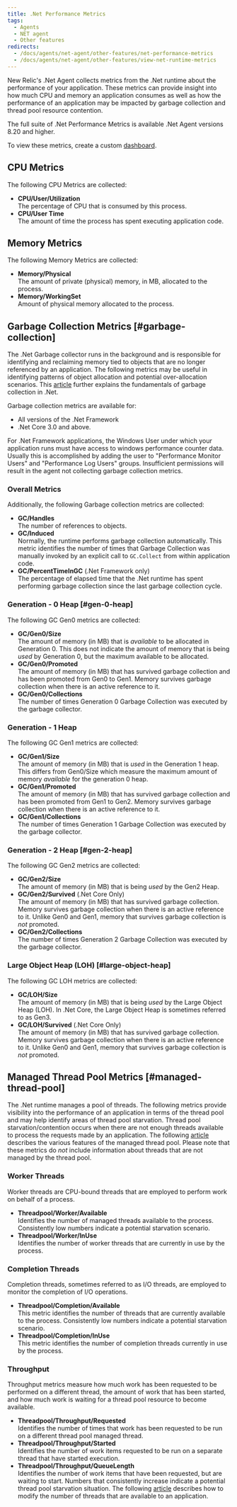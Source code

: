 ```yaml
---
title: .Net Performance Metrics
tags:
  - Agents
  - NET agent
  - Other features
redirects:
  - /docs/agents/net-agent/other-features/net-performance-metrics
  - /docs/agents/net-agent/other-features/view-net-runtime-metrics
---
```


New Relic's .Net Agent collects metrics from the .Net runtime about the performance of your application. These metrics can provide insight into how much CPU and memory an application consumes as well as how the performance of an application may be impacted by garbage collection and thread pool resource contention.

The full suite of .Net Performance Metrics is available .Net Agent versions 8.20 and higher.

To view these metrics, create a custom [dashboard](/docs/query-your-data/explore-query-data/dashboards/introduction-new-relic-one-dashboards).

## CPU Metrics

The following CPU Metrics are collected:

* **CPU/User/Utilization**  
  The percentage of CPU that is consumed by this process.
* **CPU/User Time**  
  The amount of time the process has spent executing application code.

## Memory Metrics

The following Memory Metrics are collected:

* **Memory/Physical**  
  The amount of private (physical) memory, in MB, allocated to the process.
* **Memory/WorkingSet**  
  Amount of physical memory allocated to the process.

## Garbage Collection Metrics [#garbage-collection]

The .Net Garbage collector runs in the background and is responsible for identifying and reclaiming memory tied to objects that are no longer referenced by an application. The following metrics may be useful in identifying patterns of object allocation and potential over-allocation scenarios. This [article](https://docs.microsoft.com/en-us/dotnet/standard/garbage-collection/fundamentals) further explains the fundamentals of garbage collection in .Net.

<Callout variant="tip">
  Garbage collection metrics are available for:

  * All versions of the .Net Framework
  * .Net Core 3.0 and above.
</Callout>

<Callout variant="important">
  For .Net Framework applications, the Windows User under which your application runs must have access to windows performance counter data. Usually this is accomplished by adding the user to "Performance Monitor Users" and "Performance Log Users" groups. Insufficient permissions will result in the agent not collecting garbage collection metrics.
</Callout>

### Overall Metrics

Additionally, the following Garbage collection metrics are collected:

* **GC/Handles**  
  The number of references to objects.
* **GC/Induced**  
  Normally, the runtime performs garbage collection automatically. This metric identifies the number of times that Garbage Collection was manually invoked by an explicit call to `GC.Collect` from within application code.
* **GC/PercentTimeInGC** (.Net Framework only)  
  The percentage of elapsed time that the .Net runtime has spent performing garbage collection since the last garbage collection cycle.

### Generation - 0 Heap [#gen-0-heap]

The following GC Gen0 metrics are collected:

* **GC/Gen0/Size**  
  The amount of memory (in MB) that is _available_ to be allocated in Generation 0. This does not indicate the amount of memory that is being _used_ by Generation 0, but the maximum available to be allocated.
* **GC/Gen0/Promoted**  
  The amount of memory (in MB) that has survived garbage collection and has been promoted from Gen0 to Gen1. Memory survives garbage collection when there is an active reference to it.
* **GC/Gen0/Collections**  
  The number of times Generation 0 Garbage Collection was executed by the garbage collector.

### Generation - 1 Heap

The following GC Gen1 metrics are collected:

* **GC/Gen1/Size**  
  The amount of memory (in MB) that is _used_ in the Generation 1 heap. This differs from Gen0/Size which measure the maximum amount of memory _available_ for the generation 0 heap.
* **GC/Gen1/Promoted**  
  The amount of memory (in MB) that has survived garbage collection and has been promoted from Gen1 to Gen2. Memory survives garbage collection when there is an active reference to it.
* **GC/Gen1/Collections**  
  The number of times Generation 1 Garbage Collection was executed by the garbage collector.

### Generation - 2 Heap [#gen-2-heap]

The following GC Gen2 metrics are collected:

* **GC/Gen2/Size**  
  The amount of memory (in MB) that is being _used_ by the Gen2 Heap.
* **GC/Gen2/Survived** (.Net Core Only)  
  The amount of memory (in MB) that has survived garbage collection. Memory survives garbage collection when there is an active reference to it. Unlike Gen0 and Gen1, memory that survives garbage collection is _not_ promoted.
* **GC/Gen2/Collections**  
  The number of times Generation 2 Garbage Collection was executed by the garbage collector.

### Large Object Heap (LOH) [#large-object-heap]

The following GC LOH metrics are collected:

* **GC/LOH/Size**  
  The amount of memory (in MB) that is being _used_ by the Large Object Heap (LOH). In .Net Core, the Large Object Heap is sometimes referred to as Gen3.
* **GC/LOH/Survived** (.Net Core Only)  
  The amount of memory (in MB) that has survived garbage collection. Memory survives garbage collection when there is an active reference to it. Unlike Gen0 and Gen1, memory that survives garbage collection is _not_ promoted.

## Managed Thread Pool Metrics [#managed-thread-pool]

The .Net runtime manages a pool of threads. The following metrics provide visibility into the performance of an application in terms of the thread pool and may help identify areas of thread pool starvation. Thread pool starvation/contention occurs when there are not enough threads available to process the requests made by an application. The following [article](https://docs.microsoft.com/en-us/dotnet/standard/threading/the-managed-thread-pool) describes the various features of the managed thread pool. Please note that these metrics do _not_ include information about threads that are not managed by the thread pool.

### Worker Threads

Worker threads are CPU-bound threads that are employed to perform work on behalf of a process.

* **Threadpool/Worker/Available**  
  Identifies the number of managed threads available to the process. Consistently low numbers indicate a potential starvation scenario.
* **Threadpool/Worker/InUse**  
  Identifies the number of worker threads that are currently in use by the process.

### Completion Threads

Completion threads, sometimes referred to as I/O threads, are employed to monitor the completion of I/O operations.

* **Threadpool/Completion/Available**  
  This metric identifies the number of threads that are currently available to the process. Consistently low numbers indicate a potential starvation scenario.
* **Threadpool/Completion/InUse**  
  This metric identifies the number of completion threads currently in use by the process.

### Throughput

Throughput metrics measure how much work has been requested to be performed on a different thread, the amount of work that has been started, and how much work is waiting for a thread pool resource to become available.

* **Threadpool/Throughput/Requested**  
  Identifies the number of times that work has been requested to be run on a different thread pool managed thread.
* **Threadpool/Throughput/Started**  
  Identifies the number of work items requested to be run on a separate thread that have started execution.
* **Threadpool/Throughput/QueueLength**  
  Identifies the number of work items that have been requested, but are waiting to start. Numbers that consistently increase indicate a potential thread pool starvation situation. The following [article](https://docs.microsoft.com/en-us/dotnet/api/system.threading.threadpool.setmaxthreads) describes how to modify the number of threads that are available to an application.
